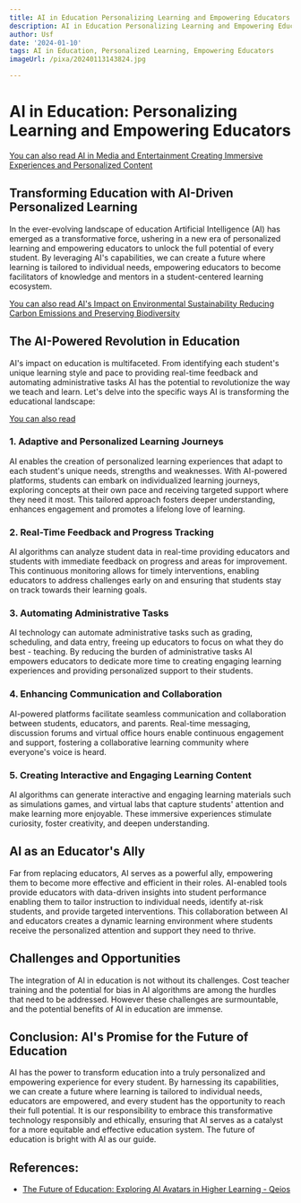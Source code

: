 ```yaml
---
title: AI in Education Personalizing Learning and Empowering Educators
description: AI in Education Personalizing Learning and Empowering Educators
author: Usf
date: '2024-01-10'
tags: AI in Education, Personalized Learning, Empowering Educators
imageUrl: /pixa/20240113143824.jpg

---
```

# AI in Education: Personalizing Learning and Empowering Educators


[You can also  read AI in Media  and Entertainment  Creating Immersive Experiences and Personalized Content](AI%20in%20Media%20and%20Entertainment%20Creating%20Immersive%20Experiences%20and%20Personalized%20Content)


## Transforming Education with AI-Driven Personalized Learning

In the ever-evolving landscape of education  Artificial Intelligence (AI) has emerged as a transformative force, ushering in a new era of  personalized learning and empowering  educators to unlock the full potential of every student. By leveraging AI's capabilities, we can create a future where learning  is tailored  to individual needs, empowering educators to become facilitators of knowledge and  mentors in a student-centered learning ecosystem.

[You can also read AI's Impact on Environmental Sustainability Reducing Carbon Emissions and  Preserving Biodiversity](AI%27s%20Impact%20on%20Environmental%20Sustainability%20Reducing%20Carbon%20Emissions%20and%20Preserving%20Biodiversity)


## The AI-Powered Revolution in Education

AI's impact on  education is multifaceted. From identifying each student's unique learning style and pace  to providing real-time feedback and automating administrative tasks AI has the potential to  revolutionize the way we teach and learn. Let's delve into the specific ways  AI is transforming the educational landscape:

[You  can also read ]()


### 1. Adaptive and  Personalized Learning Journeys

AI enables the creation of personalized  learning  experiences that adapt to each  student's unique needs, strengths and weaknesses. With AI-powered platforms,  students can embark on  individualized learning journeys, exploring concepts at their own pace and receiving targeted support  where they need it most. This tailored approach fosters deeper understanding, enhances engagement  and promotes a  lifelong love of learning.

### 2. Real-Time Feedback  and Progress  Tracking

AI algorithms can analyze student data in  real-time providing educators and students with immediate feedback on progress and areas for improvement. This continuous monitoring allows for timely interventions, enabling educators to address challenges early on  and ensuring that students stay on track  towards their learning goals.

### 3. Automating Administrative Tasks

AI  technology can automate administrative tasks such as grading,  scheduling, and data entry, freeing up educators to focus on what they do best - teaching. By reducing the burden  of administrative tasks AI empowers educators  to dedicate more time to creating engaging learning experiences and providing personalized support to their students.

### 4. Enhancing Communication and Collaboration

AI-powered platforms facilitate seamless  communication and collaboration between students, educators, and parents.  Real-time messaging, discussion forums and virtual office  hours enable continuous engagement and support, fostering a collaborative learning community  where everyone's voice is heard.

### 5. Creating Interactive and Engaging Learning Content

AI algorithms can generate interactive and engaging learning materials such as  simulations games, and virtual labs that capture  students'  attention and make learning  more enjoyable. These immersive experiences stimulate curiosity, foster creativity, and deepen understanding.

## AI  as an Educator's Ally

Far from replacing educators, AI serves as  a powerful ally,  empowering them to become more effective and efficient in their roles. AI-enabled tools provide educators with data-driven insights into student performance enabling them to tailor instruction to individual needs, identify at-risk students, and provide  targeted  interventions. This collaboration  between  AI and educators creates a dynamic learning  environment where students receive the personalized attention and support they need to thrive.

## Challenges and Opportunities

The integration of AI in education is not without its challenges. Cost teacher training and the potential for bias  in AI algorithms are  among the hurdles that need  to be addressed. However these challenges are surmountable, and the  potential benefits of AI in education are immense.

## Conclusion: AI's Promise for the Future of Education

AI has the power to transform  education into a truly personalized and empowering experience for every student. By  harnessing its capabilities, we can  create a future where learning is tailored to individual needs, educators are empowered, and every student has the opportunity to reach their  full potential. It is our responsibility to  embrace this  transformative technology responsibly and ethically, ensuring that AI serves as a  catalyst for a more equitable and effective education  system. The future of education is bright with AI as  our guide.

## References:
- [The Future of Education: Exploring AI Avatars in Higher Learning - Qeios](https://www.qeios.com/read/80Z989)
